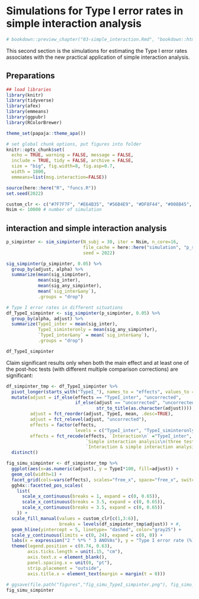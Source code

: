 
# Simulations for Type I error rates in simple interaction analysis

```r
# bookdown::preview_chapter("03-simple_interaction.Rmd", "bookdown::html_document2") 
```

This second section is the simulations for estimating the Type I error rates associates with the new practical application of simple interaction analysis.  

## Preparations

```r
## load libraries
library(knitr)
library(tidyverse)
library(afex)
library(emmeans)
library(ggpubr)
library(RColorBrewer)

theme_set(papaja::theme_apa())

# set global chunk options, put figures into folder
knitr::opts_chunk$set(
  echo = TRUE, warning = FALSE, message = FALSE, 
  include = TRUE, tidy = FALSE, archive = FALSE,
  size = "big", fig.width=8, fig.asp=0.7, 
  width = 1800,
  emmeans=list(msg.interaction=FALSE))

source(here::here("R", "funcs.R"))
set.seed(2022)
```

```r
custom_clr <- c("#7F7F7F", "#E64B35", "#56B4E9", "#DF8F44", "#008B45", "#925E9F", "#415384", "#000000")
Nsim <- 10000 # number of simulation
```

## interaction and simple interaction analysis

```r
p_simpinter <- sim_simpinter(N_subj = 30, iter = Nsim, n_core=16, 
                             file_cache = here::here("simulation", "p_simpinter.rds"),
                             seed = 2022)
```


```r
sig_simpinter(p_simpinter, 0.05) %>% 
  group_by(adjust, alpha) %>% 
  summarize(mean(sig_simpinter),
            mean(sig_inter),
            mean(sig_any_simpinter),
            mean(`sig_inter&any`),
            .groups = "drop")
```

```r
# Type I error rates in different situations
df_TypeI_simpinter <- sig_simpinter(p_simpinter, 0.05) %>% 
  group_by(alpha, adjust) %>% 
  summarize(TypeI_inter = mean(sig_inter),
            TypeI_siminteronly = mean(sig_any_simpinter),
            `TypeI_inter&any` = mean(`sig_inter&any`), 
            .groups = "drop")

df_TypeI_simpinter
```

Claim significant results only when both the main effect and at least one of the post-hoc tests (with different multiple comparison corrections) are significant:

```r
df_simpinter_tmp <- df_TypeI_simpinter %>% 
  pivot_longer(starts_with("TypeI_"), names_to = "effects", values_to = "TypeI") %>% 
  mutate(adjust = if_else(effects == "TypeI_inter", "uncorrected", 
                          if_else(adjust == "uncorrected", "uncorrected", 
                                  str_to_title(as.character(adjust)))),
         adjust = fct_reorder(adjust, TypeI, mean, .desc=TRUE),
         adjust = fct_relevel(adjust, "uncorrected"),
         effects = factor(effects, 
                          levels = c("TypeI_inter", "TypeI_siminteronly", "TypeI_inter&any")),
         effects = fct_recode(effects, `Interaction\n` ="TypeI_inter", 
                              `Simple interaction analysis\n(three tests, FWER)`="TypeI_siminteronly", 
                              `Interaction & simple interaction analysis\nwith three tests (CER)`="TypeI_inter&any")) %>% 
  distinct() 

fig_simu_simpinter <- df_simpinter_tmp %>% 
  ggplot(aes(x=as.numeric(adjust), y = TypeI*100, fill=adjust)) + 
  geom_col(width=1) +   
  facet_grid(cols=vars(effects), scales="free_x", space="free_x", switch="x")+
  ggh4x::facetted_pos_scales(
    list(
      scale_x_continuous(breaks = 1, expand = c(0, 0.65)),
      scale_x_continuous(breaks = 3.5, expand = c(0, 0.65)),
      scale_x_continuous(breaks = 3.5, expand = c(0, 0.65))
    )) + 
  scale_fill_manual(values = custom_clr[c(1,3:6)],
                    breaks = levels(df_simpinter_tmp$adjust)) + #,  
  geom_hline(yintercept = 5, linetype= "dashed", color="gray25") +
  scale_y_continuous(limits = c(0, 24), expand = c(0, 0)) +
  labs(x = expression("2 " %*% " 3 ANOVAs"), y = "Type I error rate (%)", fill = "") +
  theme(legend.position = c(0.74, 0.63),
        axis.ticks.length = unit(.15, "cm"),
        axis.text.x = element_blank(),
        panel.spacing.x = unit(0, "pt"),
        strip.placement = "outside",
        axis.title.x = element_text(margin = margin(t = 0)))
  
# ggsave(file.path("figures","fig_simu_TypeI_simpinter.png"), fig_simu_simpinter, width = 8, height = 5.6)
fig_simu_simpinter
```


